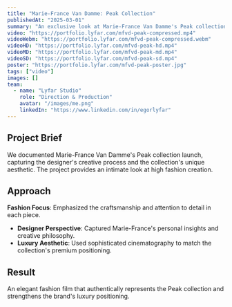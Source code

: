 ```yaml
---
title: "Marie-France Van Damme: Peak Collection"
publishedAt: "2025-03-01"
summary: "An exclusive look at Marie-France Van Damme's Peak collection, showcasing the designer's latest creative vision."
video: "https://portfolio.lyfar.com/mfvd-peak-compressed.mp4"
videoWebm: "https://portfolio.lyfar.com/mfvd-peak-compressed.webm"
videoHD: "https://portfolio.lyfar.com/mfvd-peak-hd.mp4"
videoMD: "https://portfolio.lyfar.com/mfvd-peak-md.mp4"
videoSD: "https://portfolio.lyfar.com/mfvd-peak-sd.mp4"
poster: "https://portfolio.lyfar.com/mfvd-peak-poster.jpg"
tags: ["video"]
images: []
team:
  - name: "Lyfar Studio"
    role: "Direction & Production"
    avatar: "/images/me.png"
    linkedIn: "https://www.linkedin.com/in/egorlyfar"
---
```


## Project Brief

We documented Marie-France Van Damme's Peak collection launch, capturing the designer's creative process and the collection's unique aesthetic. The project provides an intimate look at high fashion creation.

## Approach

**Fashion Focus**: Emphasized the craftsmanship and attention to detail in each piece.
- **Designer Perspective**: Captured Marie-France's personal insights and creative philosophy.
- **Luxury Aesthetic**: Used sophisticated cinematography to match the collection's premium positioning.

## Result

An elegant fashion film that authentically represents the Peak collection and strengthens the brand's luxury positioning.

